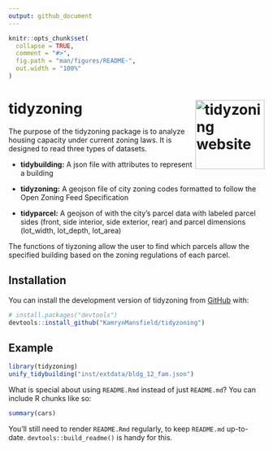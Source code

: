 ```yaml
---
output: github_document
---
```


<!-- README.md is generated from README.Rmd. Please edit that file -->

```r
knitr::opts_chunk$set(
  collapse = TRUE,
  comment = "#>",
  fig.path = "man/figures/README-",
  out.width = "100%"
)
```

# tidyzoning <a href="https://kamrynmansfield.github.io/tidyzoning/"><img src="man/figures/logo.png" align="right" height="136" alt="tidyzoning website" /></a>

<!-- badges: start -->
<!-- badges: end -->

The purpose of the tidyzoning package is to analyze housing capacity under current zoning laws. It is designed to read three types of datasets. 

- **tidybuilding:** A json file with attributes to represent a building 

- **tidyzoning:** A geojson file of city zoning codes formatted to follow the Open Zoning Feed Specification

- **tidyparcel:** A geojson of with the city's parcel data with labeled parcel sides (front, side interior, side exterior, rear) and parcel dimensions (lot_width, lot_depth, lot_area)

The functions of tiyzoning allow the user to find which parcels allow the specified building based on the zoning regulations of each parcel. 

## Installation

You can install the development version of tidyzoning from [GitHub](https://github.com/) with:

``` r
# install.packages("devtools")
devtools::install_github("KamrynMansfield/tidyzoning")
```

## Example



```r
library(tidyzoning)
unify_tidybuilding("inst/extdata/bldg_12_fam.json")
```

What is special about using `README.Rmd` instead of just `README.md`? You can include R chunks like so:

```r
summary(cars)
```

You'll still need to render `README.Rmd` regularly, to keep `README.md` up-to-date. `devtools::build_readme()` is handy for this.

<!-- You can also embed plots, for example: -->

<!-- ```{r pressure, echo = FALSE} -->
<!-- plot(pressure) -->
<!-- ``` -->

<!-- In that case, don't forget to commit and push the resulting figure files, so they display on GitHub and CRAN. -->
